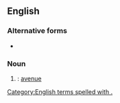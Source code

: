 {{also|ave|'ave|avé|avè|avë|Ave|Ave.}}
==English==

===Alternative forms===
* {{l|en|ave}}

===Noun===
{{en-noun|?}}

# {{alternative form of|ave|lang=en|nodot=1}}: [[avenue]]

[[Category:English terms spelled with .]]